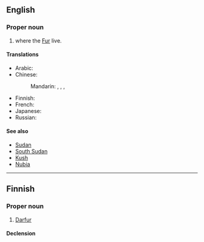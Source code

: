 ==English==
{{wikipedia}}

===Proper noun===
{{en-proper noun}}

# {{place|en|region|in western|c/Sudan}} where the [[Fur]] live.

====Translations====
{{trans-top|region in western Sudan where the Fur live}}
* Arabic: {{t|ar|دَار فُور|f}}
* Chinese:
*: Mandarin: {{t+|cmn|達爾富爾|sc=Hani}}, {{t+|cmn|达尔富尔|tr=Dá'ěrfù'ěr|sc=Hani}}, {{t|cmn|達佛|sc=Hani}}, {{t|cmn|达佛|tr=Dáfó|sc=Hani}}
{{trans-mid}}
* Finnish: {{t|fi|Darfur}}
* French: {{t+|fr|Darfour|m}}
* Japanese: {{t|ja|ダルフール|tr=Darufūru|sc=Jpan}}
* Russian: {{t+|ru|Дарфу́р|m}}
{{trans-bottom}}

====See also====
* [[Sudan]]
* [[South Sudan]]
* [[Kush]]
* [[Nubia]]

----

==Finnish==

===Proper noun===
{{fi-proper noun}}

# [[Darfur#English|Darfur]]

====Declension====
{{fi-decl-risti|n=sg|Darfur|||a|i=0}}